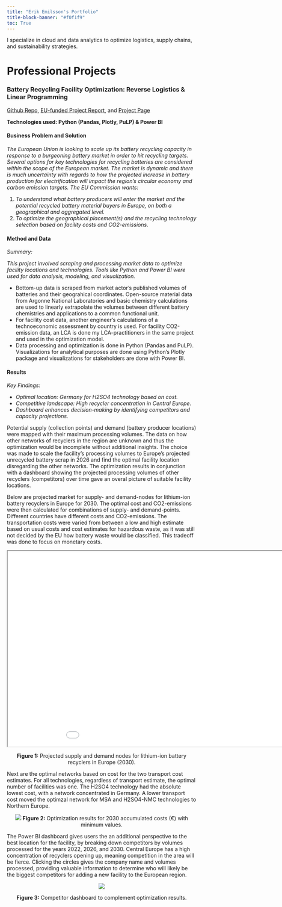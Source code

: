 ```yaml
---
title: "Erik Emilsson's Portfolio"
title-block-banner: "#f0f1f9"
toc: True
---
```


I specialize in cloud and data analytics to optimize logistics, supply chains, and sustainability strategies.

# Professional Projects

### Battery Recycling Facility Optimization: Reverse Logistics & Linear Programming

[Github Repo](https://github.com/erikemilsson/ELiMINATE_EU_MFA), [EU-funded Project Report](https://ivl.diva-portal.org/smash/get/diva2:1822105/FULLTEXT01.pdf), and [Project Page](https://www.era-learn.eu/network-information/networks/era-min-2/era-min-joint-call-2019/end-of-life-li-ion-battery-management-integration-and-technology-evaluation)

**Technologies used: Python (Pandas, Plotly, PuLP) & Power BI**

#### Business Problem and Solution

*The European Union is looking to scale up its battery recycling capacity in response to a burgeoning battery market in order to hit recycling targets. Several options for key technologies for recycling batteries are considered within the scope of the European market. The market is dynamic and there is much uncertainty with regards to how the projected increase in battery production for electrification will impact the region's circular economy and carbon emission targets. The EU Commission wants:*

1. *To understand what battery producers will enter the market and the potential recycled battery material buyers in Europe, on both a geographical and aggregated level.*
1. *To optimize the geographical placement(s) and the recycling technology selection based on facility costs and CO2-emissions.*

#### Method and Data

*Summary:*

*This project involved scraping and processing market data to optimize facility locations and technologies. Tools like Python and Power BI were used for data analysis, modeling, and visualization.*

- Bottom-up data is scraped from market actor's published volumes of batteries and their geograhical coordinates. Open-source material data from Argonne National Laboratories and basic chemistry calculations are used to linearly extrapolate the volumes between different battery chemistries and applications to a common functional unit.
- For facility cost data, another engineer's calculations of a technoeconomic assessment by country is used. For facility CO2-emission data, an LCA is done my LCA-practitioners in the same project and used in the optimization model.
- Data processing and optimization is done in Python (Pandas and PuLP). Visualizations for analytical purposes are done using Python's Plotly package and visualizations for stakeholders are done with Power BI.

#### Results

*Key Findings:*

- *Optimal location: Germany for H2SO4 technology based on cost.*
- *Competitive landscape: High recycler concentration in Central Europe.*
- *Dashboard enhances decision-making by identifying competitors and capacity projections.*

Potential supply (collection points) and demand (battery producer locations) were mapped with their maximum processing volumes. The data on how other networks of recyclers in the region are unknown and thus the optimization would be incomplete without additional insights. The choice was made to scale the facility's processing volumes to Europe's projected unrecycled battery scrap in 2026 and find the optimal facility location disregarding the other networks. The optimization results in conjunction with a dashboard showing the projected processing volumes of other recyclers (competitors) over time gave an overal picture of suitable facility locations.

Below are projected market for supply- and demand-nodes for lithium-ion battery recyclers in Europe for 2030. The optimal cost and CO2-emissions were then calculated for combinations of supply- and demand-points. Different countries have different costs and CO2-emissions. The transportation costs were varied from between a low and high estimate based on usual costs and cost estimates for hazardous waste, as it was still not decided by the EU how battery waste would be classified. This tradeoff was done to focus on monetary costs.

::: {style="text-align: center;"}

<iframe src="./projects/Eliminate/Supply_and_Demand_Year_2030.html" width="1000px" height="520px" class="framed-iframe"></iframe>
**Figure 1:** Projected supply and demand nodes for lithium-ion battery recyclers in Europe (2030).

:::

Next are the optimal networks based on cost for the two transport cost estimates. For all technologies, regardless of transport estimate, the optimal number of facilities was one. The H2SO4 technology had the absolute lowest cost, with a network concentrated in Germany. A lower transport cost moved the optimzal network for MSA and H2SO4-NMC technologies to Northern Europe.

::: {style="text-align: center;"}

![](./projects/Eliminate/results_cost.png)
**Figure 2:** Optimization results for 2030 accumulated costs (€) with minimum values.

:::

The Power BI dashboard gives users the an additional perspective to the best location for the facility, by breaking down competitors by volumes processed for the years 2022, 2026, and 2030. Central Europe has a high concentration of recyclers opening up, meaning competition in the area will be fierce. Clicking the circles gives the company name and volumes processed, providing valuable information to determine who will likely be the biggest competitors for adding a new facility to the European region.

::: {style="text-align: center;"}

![](./projects/Eliminate/eliminate_pbi.png)

**Figure 3:** Competitor dashboard to complement optimization results.

:::